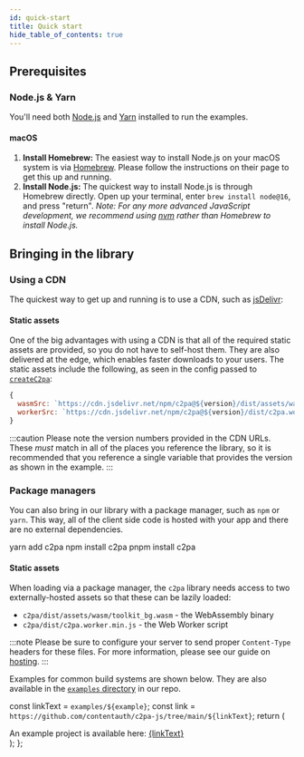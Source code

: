 ```yaml
---
id: quick-start
title: Quick start
hide_table_of_contents: true
---
```



## Prerequisites

### Node.js & Yarn

You'll need both [Node.js](https://nodejs.org/) and [Yarn](https://yarnpkg.com/) installed to run the examples.

#### macOS

1. **Install Homebrew:** The easiest way to install Node.js on your macOS system is via [Homebrew](https://brew.sh/).
   Please follow the instructions on their page to get this up and running.
1. **Install Node.js:** The quickest way to install Node.js is through Homebrew directly. Open up your terminal,
   enter `brew install node@16`, and press "return". _Note: For any more advanced JavaScript development, we recommend
   using [nvm](https://github.com/nvm-sh/nvm) rather than Homebrew to install Node.js._

## Bringing in the library

### Using a CDN

The quickest way to get up and running is to use a CDN, such as [jsDelivr](https://www.jsdelivr.com/):

<Sandbox file="/examples/cdn/main.ts" displayType="preview" />

#### Static assets

One of the big advantages with using a CDN is that all of the required static assets are provided, so you do not have
to self-host them. They are also delivered at the edge, which enables faster downloads to your users. The static assets
include the following, as seen in the config passed to [`createC2pa`](../../js-sdk/api/c2pa.createc2pa):

```js
{
  wasmSrc: `https://cdn.jsdelivr.net/npm/c2pa@${version}/dist/assets/wasm/toolkit_bg.wasm`,
  workerSrc: `https://cdn.jsdelivr.net/npm/c2pa@${version}/dist/c2pa.worker.min.js`,
}
```

:::caution
Please note the version numbers provided in the CDN URLs. These _must_ match in all of the places you reference the
library, so it is recommended that you reference a single variable that provides the version as shown in the example.
:::

### Package managers

You can also bring in our library with a package manager, such as `npm` or `yarn`. This way, all of the
client side code is hosted with your app and there are no external dependencies.

<Tabs>
  <TabItem value="yarn" label="Yarn" default>
    <CodeBlock>yarn add c2pa</CodeBlock>
  </TabItem>
  <TabItem value="npm" label="NPM">
    <CodeBlock>npm install c2pa</CodeBlock>
  </TabItem>
  <TabItem value="pnpm" label="pNPM">
    <CodeBlock>pnpm install c2pa</CodeBlock>
  </TabItem>
</Tabs>

#### Static assets

When loading via a package manager, the `c2pa` library needs access to two externally-hosted assets so that these can be
lazily loaded:

- `c2pa/dist/assets/wasm/toolkit_bg.wasm` - the WebAssembly binary
- `c2pa/dist/c2pa.worker.min.js` - the Web Worker script

:::note
Please be sure to configure your server to send proper `Content-Type` headers for these files. For more information,
please see our guide on [hosting](../guides/hosting).
:::

Examples for common build systems are shown below. They are also available in the [`examples` directory](https://github.com/contentauth/c2pa-js/tree/main/examples) in our repo.

  const linkText = `examples/${example}`;
  const link = `https://github.com/contentauth/c2pa-js/tree/main/${linkText}`;
  return (
    <div className="example-link">
      An example project is available here: <a href={link}>{linkText}</a>
    </div>
  );
};

<Tabs lazy>
  <TabItem value="vite" label="Vite" default>
    <Sandbox file="/examples/quick-start/main.ts" />
  </TabItem>
  <TabItem value="rollup" label="Rollup">
    <Sandbox example="minimal-ts-rollup" file="/src/main.ts" browserPath="/" />
  </TabItem>
  <TabItem value="webpack" label="Webpack">
    <Sandbox example="minimal-ts-webpack" file="/src/main.ts" browserPath="/" />
  </TabItem>
</Tabs>
